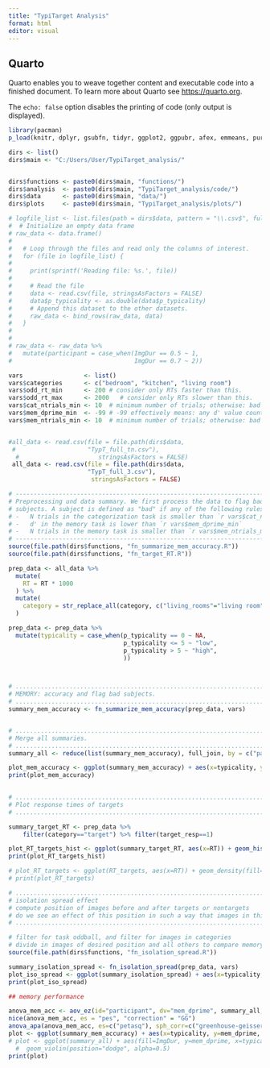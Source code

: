 ```yaml
---
title: "TypiTarget Analysis"
format: html
editor: visual
---
```


## Quarto

Quarto enables you to weave together content and executable code into a finished document. To learn more about Quarto see <https://quarto.org>.



The `echo: false` option disables the printing of code (only output is displayed).

```r

library(pacman)
p_load(knitr, dplyr, gsubfn, tidyr, ggplot2, ggpubr, afex, emmeans, purrr, cowplot, stringr, apa)

dirs <- list()
dirs$main <- "C:/Users/User/TypiTarget_analysis/"


dirs$functions <- paste0(dirs$main, "functions/")
dirs$analysis  <- paste0(dirs$main, "TypiTarget_analysis/code/")
dirs$data      <- paste0(dirs$main, "data/")
dirs$plots     <- paste0(dirs$main, "TypiTarget_analysis/plots/")

# logfile_list <- list.files(path = dirs$data, pattern = "\\.csv$", full.names = TRUE)
#  # Initialize an empty data frame
# raw_data <- data.frame()
#   
#   # Loop through the files and read only the columns of interest.
#   for (file in logfile_list) {
#     
#     print(sprintf('Reading file: %s.', file))
#     
#     # Read the file
#     data <- read.csv(file, stringsAsFactors = FALSE)
#     data$p_typicality <- as.double(data$p_typicality)
#     # Append this dataset to the other datasets.
#     raw_data <- bind_rows(raw_data, data)
#   }
# 
#   
# raw_data <- raw_data %>%
#   mutate(participant = case_when(ImgDur == 0.5 ~ 1,
#                                  ImgDur == 0.7 ~ 2))

vars                 <- list()
vars$categories      <- c("bedroom", "kitchen", "living room")
vars$odd_rt_min      <- 200 # consider only RTs faster than this.
vars$odd_rt_max      <- 2000   # consider only RTs slower than this. 
vars$cat_ntrials_min <- 10  # minimum number of trials; otherwise: bad
vars$mem_dprime_min  <- -99 # -99 effectively means: any d' value counts 
vars$mem_ntrials_min <- 10  # minimum number of trials; otherwise: bad


#all_data <- read.csv(file = file.path(dirs$data,
 #                    "TypT_full_tn.csv"),
  #                      stringsAsFactors = FALSE)
 all_data <- read.csv(file = file.path(dirs$data,
                      "TypT_full_3.csv"),
                       stringsAsFactors = FALSE)

```

```r

# ------------------------------------------------------------------------------
# Preprocessing und data summary. We first process the data to flag bad
# subjects. A subject is defined as "bad" if any of the following rules applies:
# -   N trials in the categorization task is smaller than `r vars$cat_ntrials_min`
# -   d' in the memory task is lower than `r vars$mem_dprime_min`
# -   N trials in the memory task is smaller than `r vars$mem_ntrials_min`
# ------------------------------------------------------------------------------
source(file.path(dirs$functions, "fn_summarize_mem_accuracy.R"))
source(file.path(dirs$functions, "fn_target_RT.R"))

prep_data <- all_data %>%
  mutate(
    RT = RT * 1000
  ) %>%
  mutate(
    category = str_replace_all(category, c("living_rooms"="living room", "kitchens"="kitchen", "bedrooms"="bedroom"))
  )

prep_data <- prep_data %>%
  mutate(typicality = case_when(p_typicality == 0 ~ NA, 
                                p_typicality <= 5 ~ "low", 
                                p_typicality > 5 ~ "high",
                                ))



# ..............................................................................
# MEMORY: accuracy and flag bad subjects.
# ..............................................................................
summary_mem_accuracy <- fn_summarize_mem_accuracy(prep_data, vars)


# ..............................................................................
# Merge all summaries.
# ..............................................................................
summary_all <- reduce(list(summary_mem_accuracy), full_join, by = c("participant", "typicality", "category"))

plot_mem_accuracy <- ggplot(summary_mem_accuracy) + aes(x=typicality, y=mem_dprime, colour = as.factor(ImgDur)) + geom_point()
print(plot_mem_accuracy)
 


```

```r

# ..............................................................................
# Plot response times of targets
# ..............................................................................

summary_target_RT <- prep_data %>% 
    filter(category=="target") %>% filter(target_resp==1)

plot_RT_targets_hist <- ggplot(summary_target_RT, aes(x=RT)) + geom_histogram(binwidth = 20, fill = "skyblue", color = "black")
print(plot_RT_targets_hist)

# plot_RT_targets <- ggplot(RT_targets, aes(x=RT)) + geom_density(fill="#69b3a2", color="#e9ecef", alpha=0.8)
# print(plot_RT_targets)

```


```r

# ..............................................................................
# isolation spread effect
# compute position of images before and after targets or nontargets
# do we see an effect of this position in such a way that images in this position are remembered better?
# ..............................................................................

# filter for task oddball, and filter for images in categories
# divide in images of desired position and all others to compare memory d'
source(file.path(dirs$functions, "fn_isolation_spread.R"))

summary_isolation_spread <- fn_isolation_spread(prep_data, vars)
plot_iso_spread <- ggplot(summary_isolation_spread) + aes(x=typicality, y=mem_dprime, colour = as.factor(iso_spread)) + geom_point()
print(plot_iso_spread)

```

```r
## memory performance

anova_mem_acc <- aov_ez(id="participant", dv="mem_dprime", summary_all, within = c("typicality", "category"), between = "ImgDur")
nice(anova_mem_acc, es = "pes", "correction" = "GG")
anova_apa(anova_mem_acc, es=c("petasq"), sph_corr=c("greenhouse-geisser"))
plot <- ggplot(summary_mem_accuracy) + aes(x=typicality, y=mem_dprime, colour = as.factor(ImgDur)) + geom_point()
# plot <- ggplot(summary_all) + aes(fill=ImgDur, y=mem_dprime, x=typicality) + 
  #  geom_violin(position="dodge", alpha=0.5)
print(plot)
```